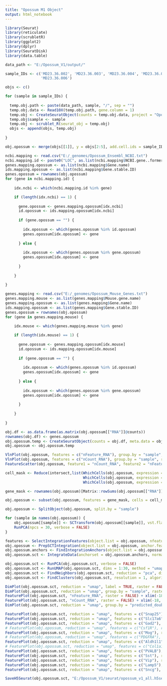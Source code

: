 ```yaml
---
title: "Opossum M1 Object"
output: html_notebook
---
```


```r

library(Seurat)
library(reticulate)
library(scrubletR)
library(ggplot2)
library(dplyr)
library(SeuratDisk)
library(data.table)

data_path <- "E:/Opossum_V1/output/"

sample_IDs <- c('MD23.36.002', 'MD23.36.003', 'MD23.36.004', 'MD23.36.005',
                'MD23.36.006')

objs <- c()

for (sample in sample_IDs) {
  
  temp.obj.path <- paste(data_path, sample, "/", sep = "")
  temp.obj.data <- Read10X(temp.obj.path, gene.column = 1)
  temp.obj <- CreateSeuratObject(counts = temp.obj.data, project = "Opossum_V1")
  temp.obj$sample <- sample
  temp.obj <- scrublet_R(seurat_obj = temp.obj)
  objs <- append(objs, temp.obj)
  
}

```


```r

obj.opossum <- merge(objs[[1]], y = objs[2:5], add.cell.ids = sample_IDs, project = "Opossum_V1")

```


```r

ncbi.mapping <- read.csv("E:/_genomes/Opossum_Ensembl_NCBI.txt")
ncbi.mapping.id <- paste0("LOC", as.list(ncbi.mapping$NCBI.gene..formerly.Entrezgene..ID))
genes.mapping.opossum <- as.list(ncbi.mapping$Gene.name)
ids.mapping.opossum <- as.list(ncbi.mapping$Gene.stable.ID)
genes.opossum = rownames(obj.opossum)
for (gene in ncbi.mapping.id) {
  
    idx.ncbi <- which(ncbi.mapping.id %in% gene)

    if (length(idx.ncbi) == 1) {
      
      gene.opossum <- genes.mapping.opossum[idx.ncbi]
      id.opossum <- ids.mapping.opossum[idx.ncbi]
      
      if (gene.opossum == "") {
        
        idx.opossum <- which(genes.opossum %in% id.opossum)
        genes.opossum[idx.opossum] <- gene
        
      } else {
        
        idx.opossum <- which(genes.opossum %in% gene.opossum)
        genes.opossum[idx.opossum] <- gene
        
      }
      
    }
  
}

genes.mapping <- read.csv("E:/_genomes/Opossum_Mouse_Genes.txt")
genes.mapping.mouse <- as.list(genes.mapping$Mouse.gene.name)
genes.mapping.opossum <- as.list(genes.mapping$Gene.name)
ids.mapping.opossum <- as.list(genes.mapping$Gene.stable.ID)
genes.opossum = rownames(obj.opossum)
for (gene in genes.mapping.mouse) {
  
    idx.mouse <- which(genes.mapping.mouse %in% gene)

    if (length(idx.mouse) == 1) {
      
      gene.opossum <- genes.mapping.opossum[idx.mouse]
      id.opossum <- ids.mapping.opossum[idx.mouse]
      
      if (gene.opossum == "") {
        
        idx.opossum <- which(genes.opossum %in% id.opossum)
        genes.opossum[idx.opossum] <- gene
        
      } else {
        
        idx.opossum <- which(genes.opossum %in% gene.opossum)
        genes.opossum[idx.opossum] <- gene
        
      }
      
    }
  
}

```


```r

obj.df <- as.data.frame(as.matrix(obj.opossum[["RNA"]]@counts))
rownames(obj.df) <- genes.opossum
obj.opossum.temp <- CreateSeuratObject(counts = obj.df, meta.data = obj.opossum[[]])
obj.opossum <- obj.opossum.temp

```


```r

VlnPlot(obj.opossum, features = c("nFeature_RNA"), group.by = "sample", raster = FALSE)
VlnPlot(obj.opossum, features = c("nCount_RNA"), group.by = "sample", raster = FALSE)
FeatureScatter(obj.opossum, feature1 = "nCount_RNA", feature2 = "nFeature_RNA", raster = FALSE)

```


```r

cell_mask <- Reduce(intersect,list(WhichCells(obj.opossum, expression = nFeature_RNA > 700), 
                                   WhichCells(obj.opossum, expression = nFeature_RNA < 6500),
                                   WhichCells(obj.opossum, expression = nCount_RNA < 40000)))

gene_mask <- rownames(obj.opossum)[Matrix::rowSums(obj.opossum[["RNA"]]@counts > 0) > 8]

obj.opossum <- subset(obj.opossum, features = gene_mask, cells = cell_mask)

```


```r

obj.opossum <- SplitObject(obj.opossum, split.by = "sample")

for (sample in names(obj.opossum)) {
    obj.opossum[[sample]] <- SCTransform(obj.opossum[[sample]], vst.flavor = "v2", verbose = FALSE) %>%
    RunPCA(npcs = 30, verbose = FALSE)
}

```


```r

features <- SelectIntegrationFeatures(object.list = obj.opossum, nfeatures = 3000)
obj.opossum <- PrepSCTIntegration(object.list = obj.opossum, anchor.features = features)
obj.opossum.anchors <- FindIntegrationAnchors(object.list = obj.opossum, normalization.method = "SCT", anchor.features = features)
obj.opossum.sct <- IntegrateData(anchorset = obj.opossum.anchors, normalization.method = "SCT")

```


```r

obj.opossum.sct <- RunPCA(obj.opossum.sct, verbose = FALSE)
obj.opossum.sct <- RunUMAP(obj.opossum.sct, dims = 1:30, method = "umap-learn", reduction = "pca")
obj.opossum.sct <- FindNeighbors(obj.opossum.sct, reduction = "pca", dims = 1:30)
obj.opossum.sct <- FindClusters(obj.opossum.sct, resolution = 1, algorithm = 4, method = "igraph")

```


```r

DimPlot(obj.opossum.sct, reduction = "umap", label = TRUE, raster = FALSE) + NoLegend() + xlim(-18, 18) + ylim(-18, 18) + coord_equal()
DimPlot(obj.opossum.sct, reduction = "umap", group.by = "sample", raster = FALSE) + xlim(-18, 18) + ylim(-18, 18) + coord_equal()
FeaturePlot(obj.opossum.sct, "nFeature_RNA", raster = FALSE) + xlim(-18, 18) + ylim(-18, 18) + coord_equal()
FeaturePlot(obj.opossum.sct, "nCount_RNA", raster = FALSE) + xlim(-18, 18) + ylim(-18, 18) + coord_equal()
DimPlot(obj.opossum.sct, reduction = "umap", group.by = "predicted_doublets", raster = FALSE) + xlim(-18, 18) + ylim(-18, 18) + coord_equal()

```


```r

FeaturePlot(obj.opossum.sct, reduction = "umap", features = c("Snap25"), raster = FALSE) + NoLegend() + xlim(-18, 18) + ylim(-18, 18) + coord_equal()
FeaturePlot(obj.opossum.sct, reduction = "umap", features = c("Slc17a6"), raster = FALSE) + NoLegend() + xlim(-18, 18) + ylim(-18, 18) + coord_equal()
FeaturePlot(obj.opossum.sct, reduction = "umap", features = c("Gad2"), raster = FALSE) + NoLegend() + xlim(-18, 18) + ylim(-18, 18) + coord_equal()
# FeaturePlot(obj.opossum, reduction = "umap", features = c("Csf1R"), raster = FALSE) + NoLegend() + xlim(-18, 18) + ylim(-18, 18) + coord_equal()
FeaturePlot(obj.opossum.sct, reduction = "umap", features = c("Mog"), raster = FALSE) + NoLegend() + xlim(-18, 18) + ylim(-18, 18) + coord_equal()
# FeaturePlot(obj.opossum, reduction = "umap", features = c("PDGFRA"), raster = FALSE) + NoLegend() + xlim(-15, 15) + ylim(-15, 15) + coord_equal()
FeaturePlot(obj.opossum.sct, reduction = "umap", features = c("Aldh1l1"), raster = FALSE) + NoLegend() + xlim(-18, 18) + ylim(-18, 18) + coord_equal()
# FeaturePlot(obj.opossum.sct, reduction = "umap", features = c("Col1a1"), raster = FALSE) + NoLegend() + xlim(-18, 18) + ylim(-18, 18) + coord_equal()
FeaturePlot(obj.opossum.sct, reduction = "umap", features = c("PVALB"), raster = FALSE) + NoLegend() + xlim(-18, 18) + ylim(-18, 18) + coord_equal()
FeaturePlot(obj.opossum.sct, reduction = "umap", features = c("Sst"), raster = FALSE) + NoLegend() + xlim(-18, 18) + ylim(-18, 18) + coord_equal()
FeaturePlot(obj.opossum.sct, reduction = "umap", features = c("Vip"), raster = FALSE) + NoLegend() + xlim(-18, 18) + ylim(-18, 18) + coord_equal()
FeaturePlot(obj.opossum.sct, reduction = "umap", features = c("Lamp5"), raster = FALSE) + NoLegend() + xlim(-18, 18) + ylim(-18, 18) + coord_equal()
FeaturePlot(obj.opossum.sct, reduction = "umap", features = c("Sncg"), raster = FALSE) + NoLegend() + xlim(-18, 18) + ylim(-18, 18) + coord_equal()

```


```r

SaveH5Seurat(obj.opossum.sct, "E:/Opossum_V1/seurat/opossum_v1_all.h5seurat", overwrite = TRUE, verbose = TRUE)

```

